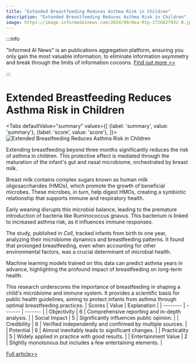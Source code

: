 ```yaml
---
title: "Extended Breastfeeding Reduces Asthma Risk in Children"
description: "Extended Breastfeeding Reduces Asthma Risk in Children"
image: https://image.informedainews.com/2024/09/Hea-Rtp-1726827932-0.jpg
---
```



:::info

"Informed AI News" is an publications aggregation platform, ensuring you only gain the most valuable information, to eliminate information asymmetry and break through the limits of information cocoons.  [Find out more >>](/)

:::

# Extended Breastfeeding Reduces Asthma Risk in Children


<Tabs
	defaultValue="summary"
	values={[
	{label: 'summary', value: 'summary'},
	{label: 'score', value: 'score'},
]}>
<TabItem value="summary">
<img
  src="https://image.informedainews.com/2024/09/Hea-Rtp-1726827932-0.jpg"
  alt="Extended Breastfeeding Reduces Asthma Risk in Children"
/>



Extending breastfeeding beyond three months significantly reduces the risk of asthma in children. This protective effect is mediated through the maturation of the infant's gut and nasal microbiome, orchestrated by breast milk.

Breast milk contains complex sugars known as human milk oligosaccharides (HMOs), which promote the growth of beneficial microbes. These microbes, in turn, help digest HMOs, creating a symbiotic relationship that supports immune and respiratory health.

Early weaning disrupts this microbial balance, leading to the premature introduction of bacteria like Ruminococcus gnavus. This bacterium is linked to increased asthma risk, as it influences immune responses.

The study, published in *Cell*, tracked infants from birth to one year, analyzing their microbiome dynamics and breastfeeding patterns. It found that prolonged breastfeeding, even when accounting for other environmental factors, was a crucial determinant of microbial health.

Machine learning models trained on this data can predict asthma years in advance, highlighting the profound impact of breastfeeding on long-term health.

This research underscores the importance of breastfeeding in shaping a child's microbiome and immune system. It provides a scientific basis for public health guidelines, aiming to protect infants from asthma through optimal breastfeeding practices.
</TabItem>
<TabItem value="score">
	| Scores     | Value   | Explanation |
	| -------- | ------- | ------- |
	| Objectivity  | 6    | Comprehensive reporting and in-depth analysis.    |
	| Social Impact | 5     | Significantly influences public opinion.    |
	| Credibility    | 6    | Verified independently and confirmed by multiple sources.    |
	| Potential    | 6    | Almost inevitably leads to significant changes.    |
	| Practicality    | 5    | Widely applied in practice with good results.    |
	| Entertainment Value    | 2    | Slightly monotonous but includes a few entertaining elements.    |
</TabItem>
</Tabs>

[Full article>>](https://www.cnbeta.com.tw/articles/science/1446417.htm)
